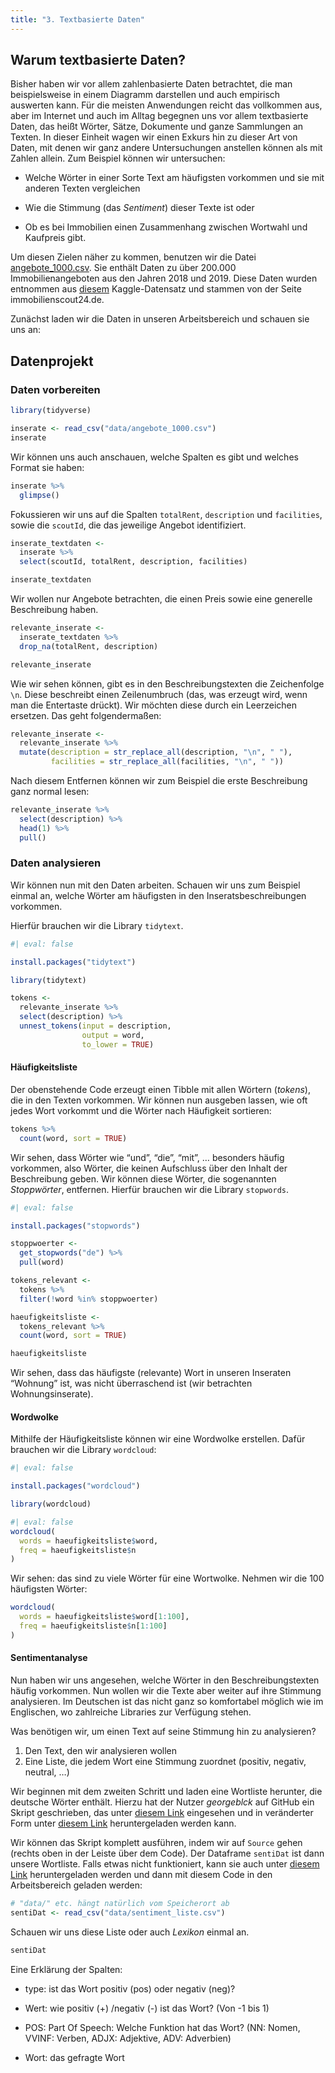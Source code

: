 ```yaml
---
title: "3. Textbasierte Daten"
---
```


## Warum textbasierte Daten?

Bisher haben wir vor allem zahlenbasierte Daten betrachtet, die man beispielsweise in einem Diagramm darstellen und auch empirisch auswerten kann. Für die meisten Anwendungen reicht das vollkommen aus, aber im Internet und auch im Alltag begegnen uns vor allem textbasierte Daten, das heißt Wörter, Sätze, Dokumente und ganze Sammlungen an Texten. In dieser Einheit wagen wir einen Exkurs hin zu dieser Art von Daten, mit denen wir ganz andere Untersuchungen anstellen können als mit Zahlen allein. Zum Beispiel können wir untersuchen:

-   Welche Wörter in einer Sorte Text am häufigsten vorkommen und sie mit anderen Texten vergleichen

-   Wie die Stimmung (das *Sentiment*) dieser Texte ist oder

-   Ob es bei Immobilien einen Zusammenhang zwischen Wortwahl und Kaufpreis gibt.

Um diesen Zielen näher zu kommen, benutzen wir die Datei [angebote_1000.csv](data/angebote_1000.csv). Sie enthält Daten zu über 200.000 Immobilienangeboten aus den Jahren 2018 und 2019. Diese Daten wurden entnommen aus [diesem](https://www.kaggle.com/datasets/corrieaar/apartment-rental-offers-in-germany/data) Kaggle-Datensatz und stammen von der Seite immobilienscout24.de.

Zunächst laden wir die Daten in unseren Arbeitsbereich und schauen sie uns an:

## Datenprojekt

### Daten vorbereiten

```r
library(tidyverse)

inserate <- read_csv("data/angebote_1000.csv")
inserate
```

Wir können uns auch anschauen, welche Spalten es gibt und welches Format sie haben:

```r
inserate %>% 
  glimpse()
```

Fokussieren wir uns auf die Spalten `totalRent`, `description` und `facilities`, sowie die `scoutId`, die das jeweilige Angebot identifiziert.

```r
inserate_textdaten <-
  inserate %>% 
  select(scoutId, totalRent, description, facilities)

inserate_textdaten
```

Wir wollen nur Angebote betrachten, die einen Preis sowie eine generelle Beschreibung haben.

```r
relevante_inserate <-
  inserate_textdaten %>% 
  drop_na(totalRent, description)

relevante_inserate
```

Wie wir sehen können, gibt es in den Beschreibungstexten die Zeichenfolge `\n`. Diese beschreibt einen Zeilenumbruch (das, was erzeugt wird, wenn man die Entertaste drückt). Wir möchten diese durch ein Leerzeichen ersetzen. Das geht folgendermaßen:

```r
relevante_inserate <-
  relevante_inserate %>% 
  mutate(description = str_replace_all(description, "\n", " "),
         facilities = str_replace_all(facilities, "\n", " "))
```

Nach diesem Entfernen können wir zum Beispiel die erste Beschreibung ganz normal lesen:

```r
relevante_inserate %>% 
  select(description) %>%
  head(1) %>% 
  pull()
```

### Daten analysieren

Wir können nun mit den Daten arbeiten. Schauen wir uns zum Beispiel einmal an, welche Wörter am häufigsten in den Inseratsbeschreibungen vorkommen.

Hierfür brauchen wir die Library `tidytext`.

```r
#| eval: false

install.packages("tidytext")
```

```r
library(tidytext)

tokens <- 
  relevante_inserate %>%
  select(description) %>%
  unnest_tokens(input = description,
                output = word,
                to_lower = TRUE)
```

#### Häufigkeitsliste

Der obenstehende Code erzeugt einen Tibble mit allen Wörtern (*tokens*), die in den Texten vorkommen. Wir können nun ausgeben lassen, wie oft jedes Wort vorkommt und die Wörter nach Häufigkeit sortieren:

```r
tokens %>% 
  count(word, sort = TRUE) 
```

Wir sehen, dass Wörter wie "und", "die", "mit", ... besonders häufig vorkommen, also Wörter, die keinen Aufschluss über den Inhalt der Beschreibung geben. Wir können diese Wörter, die sogenannten *Stoppwörter*, entfernen. Hierfür brauchen wir die Library `stopwords`.

```r
#| eval: false

install.packages("stopwords")
```

```r
stoppwoerter <- 
  get_stopwords("de") %>% 
  pull(word)

tokens_relevant <-
  tokens %>% 
  filter(!word %in% stoppwoerter)
```

```r
haeufigkeitsliste <-
  tokens_relevant %>% 
  count(word, sort = TRUE)

haeufigkeitsliste
```

Wir sehen, dass das häufigste (relevante) Wort in unseren Inseraten "Wohnung" ist, was nicht überraschend ist (wir betrachten Wohnungsinserate).

#### Wordwolke

Mithilfe der Häufigkeitsliste können wir eine Wordwolke erstellen. Dafür brauchen wir die Library `wordcloud`:

```r
#| eval: false

install.packages("wordcloud")
```

```r
library(wordcloud)
```

```r
#| eval: false
wordcloud(
  words = haeufigkeitsliste$word,
  freq = haeufigkeitsliste$n
)
```

Wir sehen: das sind zu viele Wörter für eine Wortwolke. Nehmen wir die 100 häufigsten Wörter:

```r
wordcloud(
  words = haeufigkeitsliste$word[1:100],
  freq = haeufigkeitsliste$n[1:100]
)
```

#### Sentimentanalyse

Nun haben wir uns angesehen, welche Wörter in den Beschreibungstexten häufig vorkommen. Nun wollen wir die Texte aber weiter auf ihre Stimmung analysieren. Im Deutschen ist das nicht ganz so komfortabel möglich wie im Englischen, wo zahlreiche Libraries zur Verfügung stehen.

Was benötigen wir, um einen Text auf seine Stimmung hin zu analysieren?

1.  Den Text, den wir analysieren wollen
2.  Eine Liste, die jedem Wort eine Stimmung zuordnet (positiv, negativ, neutral, ...)

Wir beginnen mit dem zweiten Schritt und laden eine Wortliste herunter, die deutsche Wörter enthält. Hierzu hat der Nutzer *georgeblck* auf GitHub ein Skript geschrieben, das unter [diesem Link](https://gist.githubusercontent.com/georgeblck/98d6e4184c27dbe667f40105b9e95b30/raw/48075da5ca511425cac5dbf8190df9293c87e2a6/getGermanSentiments.R) eingesehen und in veränderter Form unter [diesem Link](german_sentiment/getGermanSentiments.R) heruntergeladen werden kann.

Wir können das Skript komplett ausführen, indem wir auf `Source` gehen (rechts oben in der Leiste über dem Code). Der Dataframe `sentiDat` ist dann unsere Wortliste. Falls etwas nicht funktioniert, kann sie auch unter [diesem Link](data/sentiment_liste.csv) heruntergeladen werden und dann mit diesem Code in den Arbeitsbereich geladen werden:

```r
# "data/" etc. hängt natürlich vom Speicherort ab
sentiDat <- read_csv("data/sentiment_liste.csv")
```

Schauen wir uns diese Liste oder auch *Lexikon* einmal an.

```r
sentiDat
```

Eine Erklärung der Spalten:

-   type: ist das Wort positiv (pos) oder negativ (neg)?

-   Wert: wie positiv (+) /negativ (-) ist das Wort? (Von -1 bis 1)

-   POS: Part Of Speech: Welche Funktion hat das Wort? (NN: Nomen, VVINF: Verben, ADJX: Adjektive, ADV: Adverbien)

-   Wort: das gefragte Wort
